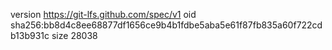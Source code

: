 version https://git-lfs.github.com/spec/v1
oid sha256:bb8d4c8ee68877df1656ce9b4b1fdbe5aba5e61f87fb835a60f722cdb13b931c
size 28038
